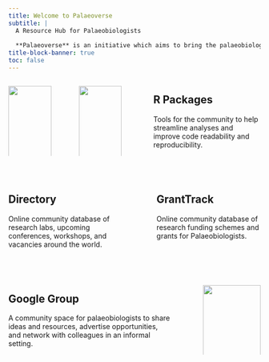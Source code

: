 ```yaml
---
title: Welcome to Palaeoverse
subtitle: |
  A Resource Hub for Palaeobiologists
  
  **Palaeoverse** is an initiative which aims to bring the palaeobiology community together to share resources, reach agreed standards, and improve reproducibility in palaeobiological research.
title-block-banner: true
toc: false
---
```


::: columns
::: {.column width="20%"}
[![](images/palaeoverse-pkg.png){fig-align="right" width="100%"}](https://github.com/palaeoverse-community/palaeoverse)
:::

::: {.column width="3%"}
<!-- empty column to create gap -->
:::

::: {.column width="20%"}
[![](images/sepkoski-pkg.png){fig-align="left" width="100%"}](https://sepkoski.palaeoverse.org)
:::

::: {.column width="5%"}
<!-- empty column to create gap -->
:::

::: {.column width="50%"}
## <a href="./package.qmd" style="text-decoration: none" target="_blank">**R Packages**</a>

Tools for the community to help streamline analyses and improve code readability and reproducibility.
:::
:::

<br>

::: columns
::: {.column width="45%"}
## <a href="./directory.qmd" style="text-decoration: none" target="_blank">**Directory**</a>

Online community database of research labs, upcoming conferences, workshops, and vacancies around the world.
:::

::: {.column width="10%"}
<!-- empty column to create gap -->
:::

::: {.column width="45%"}
## <a href="./funding.qmd" style="text-decoration: none" target="_blank">**GrantTrack**</a>

Online community database of research funding schemes and grants for Palaeobiologists.
:::
:::

<br>

::: columns
::: {.column width="70%"}
## <a href="./community.qmd" style="text-decoration: none" target="_blank">**Google Group**</a>

A community space for palaeobiologists to share ideas and resources, advertise opportunities, and network with colleagues in an informal setting.
:::

::: {.column width="5%"}
<!-- empty column to create gap -->
:::

::: {.column width="25%"}
[![](images/google-groups.png){fig-align="left" width="100%"}](https://groups.google.com/g/palaeoverse)
:::
:::
